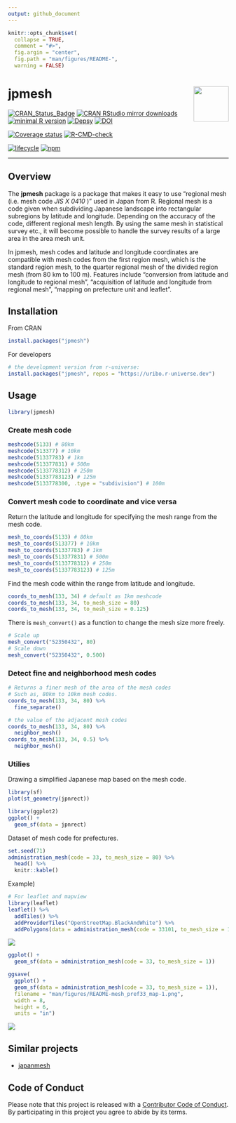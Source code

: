 ```yaml
---
output: github_document
---
```


<!-- README.md is generated from README.Rmd. Please edit that file -->

```r
knitr::opts_chunk$set(
  collapse = TRUE,
  comment = "#>",
  fig.argin = "center",
  fig.path = "man/figures/README-",
  warning = FALSE)
```

# jpmesh <img src="man/figures/logo.png" align="right" width="80px" />

[![CRAN\_Status\_Badge](https://www.r-pkg.org/badges/version/jpmesh)](https://cran.r-project.org/package=jpmesh)
[![CRAN RStudio mirror downloads](https://cranlogs.r-pkg.org/badges/jpmesh?color=FF5254)](https://cran.r-project.org/package=jpmesh) [![minimal R version](https://img.shields.io/badge/R%3E%3D-3.1.0-blue.svg)](https://cran.r-project.org/) [![Depsy](http://depsy.org/api/package/cran/jpmesh/badge.svg)](http://depsy.org/package/r/jpmesh) [![DOI](https://zenodo.org/badge/DOI/10.5281/zenodo.4291910.svg)](https://doi.org/10.5281/zenodo.4291910)

[![Coverage status](https://codecov.io/gh/uribo/jpmesh/branch/main/graph/badge.svg)](https://codecov.io/github/uribo/jpmesh?branch=main) [![R-CMD-check](https://github.com/uribo/jpmesh/workflows/R-CMD-check/badge.svg)](https://github.com/uribo/jpmesh/actions?query=workflow%3AR-CMD-check)

[![lifecycle](https://img.shields.io/badge/lifecycle-maturing-blue.svg?style=for-the-badge)](https://lifecycle.r-lib.org/articles/stages.html) 
[![npm](https://img.shields.io/npm/l/express.svg?style=for-the-badge)](https://github.com/uribo/jpmesh)

-----

## Overview

The **jpmesh** package is a package that makes it easy to use "regional mesh (i.e. mesh code _JIS X 0410_ )" used in Japan from R. Regional mesh is a code given when subdividing Japanese landscape into rectangular subregions by latitude and longitude. Depending on the accuracy of the code, different regional mesh length. By using the same mesh in statistical survey etc., it will become possible to handle the survey results of a large area in the area mesh unit.

In jpmesh, mesh codes and latitude and longitude coordinates are compatible with mesh codes from the first region mesh, which is the standard region mesh, to the quarter regional mesh of the divided region mesh (from 80 km to 100 m). Features include "conversion from latitude and longitude to regional mesh", "acquisition of latitude and longitude from regional mesh", "mapping on prefecture unit and leaflet".

## Installation

From CRAN

```r
install.packages("jpmesh")
```

For developers

```r
# the development version from r-universe:
install.packages("jpmesh", repos = "https://uribo.r-universe.dev")
```

## Usage

```r
library(jpmesh)
```

### Create mesh code

```r
meshcode(5133) # 80km
meshcode(513377) # 10km
meshcode(51337783) # 1km
meshcode(513377831) # 500m
meshcode(5133778312) # 250m
meshcode(51337783123) # 125m
meshcode(5133778300, .type = "subdivision") # 100m
```


### Convert mesh code to coordinate and vice versa

Return the latitude and longitude for specifying the mesh range from the mesh code.

```r
mesh_to_coords(5133) # 80km
mesh_to_coords(513377) # 10km
mesh_to_coords(51337783) # 1km
mesh_to_coords(513377831) # 500m
mesh_to_coords(5133778312) # 250m
mesh_to_coords(51337783123) # 125m
```

Find the mesh code within the range from latitude and longitude.

```r
coords_to_mesh(133, 34) # default as 1km meshcode
coords_to_mesh(133, 34, to_mesh_size = 80)
coords_to_mesh(133, 34, to_mesh_size = 0.125)
```

There is `mesh_convert()` as a function to change the mesh size more freely.

```r
# Scale up
mesh_convert("52350432", 80)
# Scale down
mesh_convert("52350432", 0.500)
```


### Detect fine and neighborhood mesh codes

```r
# Returns a finer mesh of the area of the mesh codes
# Such as, 80km to 10km mesh codes.
coords_to_mesh(133, 34, 80) %>% 
  fine_separate()

# the value of the adjacent mesh codes
coords_to_mesh(133, 34, 80) %>% 
  neighbor_mesh()
coords_to_mesh(133, 34, 0.5) %>% 
  neighbor_mesh()
```

### Utilies

Drawing a simplified Japanese map based on the mesh code.

```r
library(sf)
plot(st_geometry(jpnrect))
```

```r
library(ggplot2)
ggplot() +
  geom_sf(data = jpnrect)
```

Dataset of mesh code for prefectures.

```r
set.seed(71)
administration_mesh(code = 33, to_mesh_size = 80) %>% 
  head() %>% 
  knitr::kable()
```

Example)

```r
# For leaflet and mapview
library(leaflet)
leaflet() %>% 
  addTiles() %>% 
  addProviderTiles("OpenStreetMap.BlackAndWhite") %>% 
  addPolygons(data = administration_mesh(code = 33101, to_mesh_size = 1))
```

![](man/figures/README-mesh_pref_33_leaflet-1.png)

```r
ggplot() + 
  geom_sf(data = administration_mesh(code = 33, to_mesh_size = 1))
```

```r
ggsave(
  ggplot() + 
  geom_sf(data = administration_mesh(code = 33, to_mesh_size = 1)),
  filename = "man/figures/README-mesh_pref33_map-1.png",
  width = 8,
  height = 6,
  units = "in")
```

![](man/figures/README-mesh_pref33_map-1.png)

## Similar projects

- [japanmesh](https://cran.r-project.org/package=japanmesh)

## Code of Conduct

Please note that this project is released with a [Contributor Code of Conduct](.github/CODE_OF_CONDUCT.md).
By participating in this project you agree to abide by its terms.
